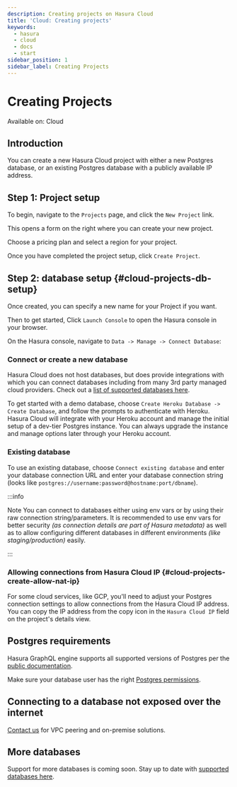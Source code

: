 ```yaml
---
description: Creating projects on Hasura Cloud
title: 'Cloud: Creating projects'
keywords:
  - hasura
  - cloud
  - docs
  - start
sidebar_position: 1
sidebar_label: Creating Projects
---
```



# Creating Projects

<div className='badge badge--primary heading-badge'>Available on: Cloud</div>

## Introduction

You can create a new Hasura Cloud project with either a new Postgres database, or an existing Postgres database with a
publicly available IP address.

## Step 1: Project setup

To begin, navigate to the `Projects` page, and click the `New Project` link.

This opens a form on the right where you can create your new project.

Choose a pricing plan and select a region for your project.

<Thumbnail src='/img/projects/create-project_console_2.12.png' alt='Create new project in Hasura Console' width='900px' />

Once you have completed the project setup, click `Create Project`.

## Step 2: database setup {#cloud-projects-db-setup}

Once created, you can specify a new name for your Project if you want.

Then to get started, Click `Launch Console` to open the Hasura console in your browser.

<Thumbnail
  src='/img/projects/create-project-assign-name_console_2.12.png'
  alt='database setup with new database'
  width='900px'
/>

On the Hasura console, navigate to `Data -> Manage -> Connect Database`:

### Connect or create a new database

Hasura Cloud does not host databases, but does provide integrations with which you can connect databases including from
many 3rd party managed cloud providers. Check out a
[list of supported databases here](/databases/index.mdx#supported-databases).

To get started with a demo database, choose `Create Heroku Database -> Create Database`, and follow the prompts to
authenticate with Heroku. Hasura Cloud will integrate with your Heroku account and manage the initial setup of a
dev-tier Postgres instance. You can always upgrade the instance and manage options later through your Heroku account.

<Thumbnail src='/img/projects/create-database-heroku_console_2.12.png' alt='database setup with existing
database' width='700px' />

### Existing database

To use an existing database, choose `Connect existing database` and enter your database connection URL and enter your
database connection string (looks like `postgres://username:password@hostname:port/dbname`).

<Thumbnail src='/img/projects/connect-database_console_2.12.png' alt='database setup with new database' width='700px' />


:::info

Note You can connect to databases either using env vars or by using their raw connection string/parameters. It is
recommended to use env vars for better security _(as connection details are part of Hasura metadata)_ as well as to
allow configuring different databases in different environments _(like staging/production)_ easily.

:::

### Allowing connections from Hasura Cloud IP {#cloud-projects-create-allow-nat-ip}

For some cloud services, like GCP, you'll need to adjust your Postgres connection settings to allow connections from the
Hasura Cloud IP address. You can copy the IP address from the copy icon in the `Hasura Cloud IP` field on the project's
details view.

<Thumbnail src='/img/projects/project-general-ip-address_console_2.12.png' alt='Hasura Cloud IP field' width='1000px' />

<Thumbnail
  src='/img/projects/gcp-postgres-authorized-network.png'
  alt='whitelist Hasura instance IP in Postgres settings'
  width='727px'
/>

## Postgres requirements

Hasura GraphQL engine supports all supported versions of Postgres per the
[public documentation](https://www.postgresql.org/support/versioning/).

Make sure your database user has the right
[Postgres permissions](/deployment/postgres-requirements.mdx#managed-pg-permissions).

## Connecting to a database not exposed over the internet

[Contact us](https://hasura.io/contact-us/) for VPC peering and on-premise solutions.

## More databases

Support for more databases is coming soon. Stay up to date with [supported databases here](/databases/index.mdx#supported-databases).
